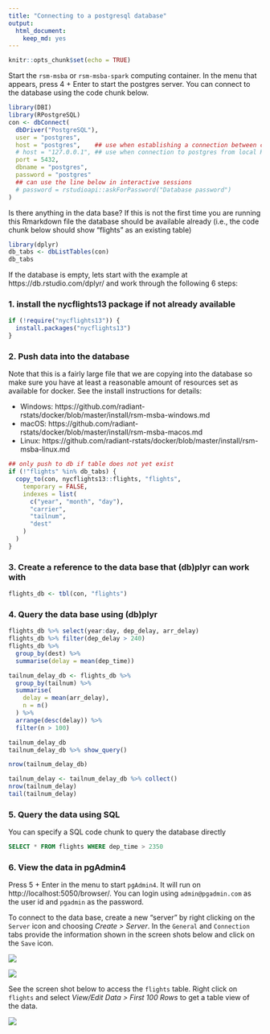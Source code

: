 ```yaml
---
title: "Connecting to a postgresql database"
output: 
  html_document: 
    keep_md: yes
---
```


```r
knitr::opts_chunk$set(echo = TRUE)
```

Start the `rsm-msba` or `rsm-msba-spark` computing container. In the menu that appears, press 4 + Enter to start the postgres server. You can connect to the database using the code chunk below.

```r
library(DBI)
library(RPostgreSQL)
con <- dbConnect(
  dbDriver("PostgreSQL"),
  user = "postgres", 
  host = "postgres",    ## use when establishing a connection between containers
  # host = "127.0.0.1", ## use when connection to postgres from local Rstudio
  port = 5432,
  dbname = "postgres",
  password = "postgres"
  ## can use the line below in interactive sessions
  # password = rstudioapi::askForPassword("Database password")
)
```

Is there anything in the data base? If this is not the first time you are  running this Rmarkdown file the database should be available already (i.e., the code chunk below should show "flights" as an existing table)

```r
library(dplyr)
db_tabs <- dbListTables(con)
db_tabs
```

If the database is empty, lets start with the example at https://db.rstudio.com/dplyr/ and work through the following 6 steps:

### 1. install the nycflights13 package if not already available

```r
if (!require("nycflights13")) {
  install.packages("nycflights13")
}
```

### 2. Push data into the database 

Note that this is a fairly large file that we are copying into the database so make sure you have at least a reasonable amount of resources set as available for docker. See the install instructions for details:

* Windows: https://github.com/radiant-rstats/docker/blob/master/install/rsm-msba-windows.md
* macOS: https://github.com/radiant-rstats/docker/blob/master/install/rsm-msba-macos.md
* Linux: https://github.com/radiant-rstats/docker/blob/master/install/rsm-msba-linux.md

```r
## only push to db if table does not yet exist
if (!"flights" %in% db_tabs) {
  copy_to(con, nycflights13::flights, "flights",
    temporary = FALSE,
    indexes = list(
      c("year", "month", "day"),
      "carrier",
      "tailnum",
      "dest"
    )
  )
}
```

### 3. Create a reference to the data base that (db)plyr can work with

```r
flights_db <- tbl(con, "flights")
```

### 4. Query the data base using (db)plyr

```r
flights_db %>% select(year:day, dep_delay, arr_delay)
flights_db %>% filter(dep_delay > 240)
flights_db %>%
  group_by(dest) %>%
  summarise(delay = mean(dep_time))

tailnum_delay_db <- flights_db %>% 
  group_by(tailnum) %>%
  summarise(
    delay = mean(arr_delay),
    n = n()
  ) %>% 
  arrange(desc(delay)) %>%
  filter(n > 100)

tailnum_delay_db
tailnum_delay_db %>% show_query()

nrow(tailnum_delay_db)

tailnum_delay <- tailnum_delay_db %>% collect()
nrow(tailnum_delay)
tail(tailnum_delay)
```

### 5. Query the data using SQL

You can specify a SQL code chunk to query the database directly

```sql
SELECT * FROM flights WHERE dep_time > 2350
```

### 6. View the data in pgAdmin4

Press 5 + Enter in the menu to start `pgAdmin4`. It will run on http://localhost:5050/browser/. You can login using `admin@pgadmin.com` as the user id and `pgadmin` as the password. 

To connect to the data base, create a new "server" by right clicking on the `Server` icon and choosing _Create > Server_. In the  `General` and `Connection` tabs provide the information shown in the screen shots below and click on the `Save` icon.

![](images/pgadmin-name.png)

![](images/pgadmin-settings.png)

See the screen shot below to access the `flights` table. Right click on `flights` and select _View/Edit Data > First 100 Rows_ to get a table view of the data. 

![](images/pgadmin-flights.png)
